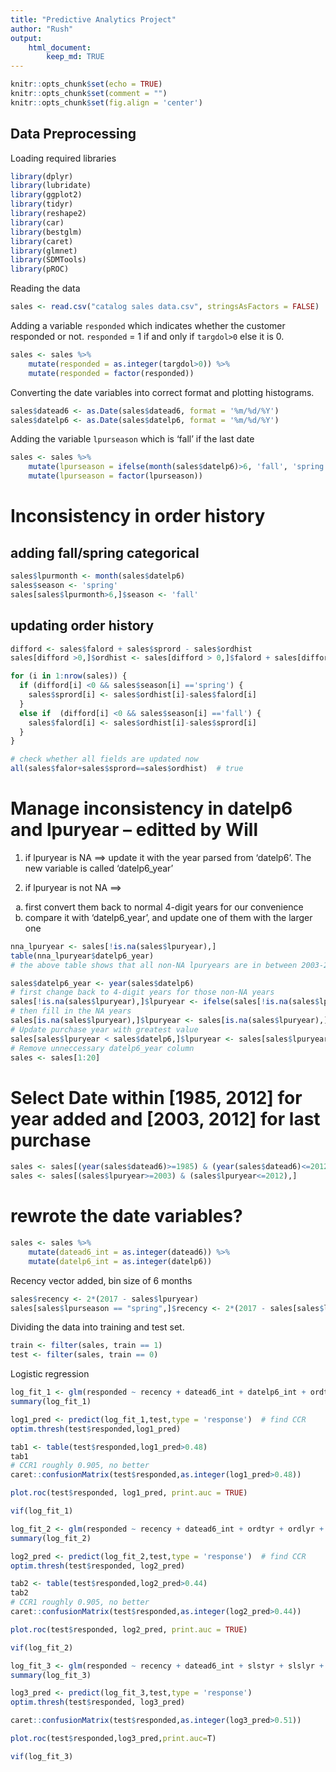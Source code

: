 ```yaml
---
title: "Predictive Analytics Project"
author: "Rush"
output: 
    html_document: 
        keep_md: TRUE
---
```


```r
knitr::opts_chunk$set(echo = TRUE)
knitr::opts_chunk$set(comment = "")
knitr::opts_chunk$set(fig.align = 'center')
```

## Data Preprocessing

Loading required libraries
```r
library(dplyr)
library(lubridate)
library(ggplot2)
library(tidyr)
library(reshape2)
library(car)
library(bestglm)
library(caret)
library(glmnet)
library(SDMTools)
library(pROC)
```

Reading the data
```r
sales <- read.csv("catalog sales data.csv", stringsAsFactors = FALSE)
```

Adding a variable `responded` which indicates whether the customer responded or not. `responded` = 1 if and only if `targdol>0` else it is 0.
```r
sales <- sales %>%
    mutate(responded = as.integer(targdol>0)) %>%
    mutate(responded = factor(responded))
```

Converting the date variables into correct format and plotting histograms.
```r
sales$datead6 <- as.Date(sales$datead6, format = '%m/%d/%Y')
sales$datelp6 <- as.Date(sales$datelp6, format = '%m/%d/%Y')
```

Adding the variable `lpurseason` which is 'fall' if the last date
```r
sales <- sales %>%
    mutate(lpurseason = ifelse(month(sales$datelp6)>6, 'fall', 'spring')) %>%
    mutate(lpurseason = factor(lpurseason)) 
```

# Inconsistency in order history
## adding fall/spring categorical
```r
sales$lpurmonth <- month(sales$datelp6)
sales$season <- 'spring'
sales[sales$lpurmonth>6,]$season <- 'fall'
```


## updating order history
```r
difford <- sales$falord + sales$sprord - sales$ordhist
sales[difford >0,]$ordhist <- sales[difford > 0,]$falord + sales[difford > 0,]$sprord

for (i in 1:nrow(sales)) {
  if (difford[i] <0 && sales$season[i] =='spring') {
    sales$sprord[i] <- sales$ordhist[i]-sales$falord[i]
  }
  else if  (difford[i] <0 && sales$season[i] =='fall') {
    sales$falord[i] <- sales$ordhist[i]-sales$sprord[i]
  }
}

# check whether all fields are updated now
all(sales$falor+sales$sprord==sales$ordhist)  # true

```

# Manage inconsistency in datelp6 and lpuryear -- editted by Will
1. if lpuryear is NA ==> update it with the year parsed from 'datelp6'. The new variable is called 'datelp6_year'

2. if lpuryear is not NA ==>
  a. first convert them back to normal 4-digit years for our convenience
  b. compare it with 'datelp6_year', and update one of them with the larger one
  
```r
nna_lpuryear <- sales[!is.na(sales$lpuryear),]
table(nna_lpuryear$datelp6_year)
# the above table shows that all non-NA lpuryears are in between 2003-2012

sales$datelp6_year <- year(sales$datelp6)
# first change back to 4-digit years for those non-NA years
sales[!is.na(sales$lpuryear),]$lpuryear <- ifelse(sales[!is.na(sales$lpuryear),]$lpuryear<3,as.integer(paste0('201',as.character(sales[!is.na(sales$lpuryear),]$lpuryear))),as.integer(paste0('200',as.character(sales[!is.na(sales$lpuryear),]$lpuryear))))
# then fill in the NA years
sales[is.na(sales$lpuryear),]$lpuryear <- sales[is.na(sales$lpuryear),]$datelp6_year
# Update purchase year with greatest value
sales[sales$lpuryear < sales$datelp6,]$lpuryear <- sales[sales$lpuryear < sales$datelp6,]$datelp6_year
# Remove unneccessary datelp6_year column
sales <- sales[1:20]
```

# Select Date within [1985, 2012] for year added and [2003, 2012] for last purchase
```r
sales <- sales[(year(sales$datead6)>=1985) & (year(sales$datead6)<=2012),]
sales <- sales[(sales$lpuryear>=2003) & (sales$lpuryear<=2012),]
```

# rewrote the date variables?
```r
sales <- sales %>%
    mutate(datead6_int = as.integer(datead6)) %>%
    mutate(datelp6_int = as.integer(datelp6))
```




<!-- **This was in the whole data. Verify this again for only the training data.** -->
<!-- Four observations have datead6 = 6/1/1931. The next nearest date is 1/1/1980. Therefore, these observations might be potential outliers. This is shown below.  -->

<!-- ```{r} -->
<!-- # the earliest date -->
<!-- sale[which(train$datead6<0),] -->
<!-- # there are only 4 dates before 1/1/1970 -->

<!-- # the earliest date after 1/1/1970 -->
<!-- sale[which(sales$datead6 == min(sales$datead6[sales$datead6>0])), ] -->
<!-- ``` -->

Recency vector added, bin size of 6 months
```r
sales$recency <- 2*(2017 - sales$lpuryear)
sales[sales$lpurseason == "spring",]$recency <- 2*(2017 - sales[sales$lpurseason == "spring",]$lpuryear) + 1
```

Dividing the data into training and test set.
```r
train <- filter(sales, train == 1)
test <- filter(sales, train == 0)
```


Logistic regression
```r
log_fit_1 <- glm(responded ~ recency + datead6_int + datelp6_int + ordtyr + ordlyr + ord2ago + ord3ago + falord + sprord, family = binomial, data = train)
summary(log_fit_1)
```
```r
log1_pred <- predict(log_fit_1,test,type = 'response')  # find CCR 
optim.thresh(test$responded,log1_pred)
```

```r
tab1 <- table(test$responded,log1_pred>0.48)
tab1
# CCR1 roughly 0.905, no better
caret::confusionMatrix(test$responded,as.integer(log1_pred>0.48))
```


```r
plot.roc(test$responded, log1_pred, print.auc = TRUE)
```

```r
vif(log_fit_1)
```

```r
log_fit_2 <- glm(responded ~ recency + datead6_int + ordtyr + ordlyr + ord2ago + ord3ago + falord + sprord + ordtyr*ordlyr + ordlyr*ord2ago + ord2ago*ord3ago, family = binomial, data = train)
summary(log_fit_2)
```

```r
log2_pred <- predict(log_fit_2,test,type = 'response')  # find CCR
optim.thresh(test$responded, log2_pred)
```

```r
tab2 <- table(test$responded,log2_pred>0.44)
tab2
# CCR1 roughly 0.905, no better
caret::confusionMatrix(test$responded,as.integer(log2_pred>0.44))
```

```r
plot.roc(test$responded, log2_pred, print.auc = TRUE)
```

```r
vif(log_fit_2)
```

```r
log_fit_3 <- glm(responded ~ recency + datead6_int + slstyr + slslyr + sls2ago + sls3ago + falord + sprord + slstyr*slslyr + slslyr*sls2ago + sls2ago*sls3ago, family = binomial, data = train)
summary(log_fit_3)
```

```r
log3_pred <- predict(log_fit_3,test,type = 'response')
optim.thresh(test$responded, log3_pred)
```

```r
caret::confusionMatrix(test$responded,as.integer(log3_pred>0.51))
```


```r
plot.roc(test$responded,log3_pred,print.auc=T)
```

```r
vif(log_fit_3)
```



